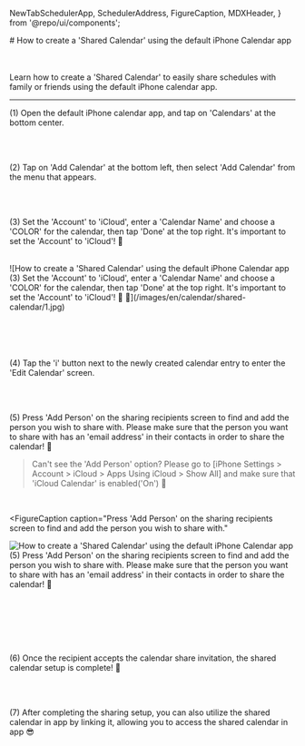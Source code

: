   NewTabSchedulerApp,
  SchedulerAddress,
  FigureCaption,
  MDXHeader,
} from '@repo/ui/components';

<MDXHeader locale='en'>
  # How to create a 'Shared Calendar' using the default iPhone Calendar app
</MDXHeader>

<br />
<br />
<br />

Learn how to create a 'Shared Calendar' to easily share schedules with family or friends using the default iPhone calendar app.

---

(1) Open the default iPhone calendar app, and tap on 'Calendars' at the bottom center.

<br />
<br />

(2) Tap on 'Add Calendar' at the bottom left, then select 'Add Calendar' from
the menu that appears.

<br />
<br />

(3) Set the 'Account' to 'iCloud', enter a 'Calendar Name' and choose a 'COLOR' for the calendar, then tap 'Done' at the top right. It's important to set the 'Account' to 'iCloud'! 📌

<br />

<FigureCaption caption="It's important to set the 'Account' to 'iCloud'! 📌">
  ![How to create a 'Shared Calendar' using the default iPhone Calendar app (3)
  Set the 'Account' to 'iCloud', enter a 'Calendar Name' and choose a 'COLOR'
  for the calendar, then tap 'Done' at the top right. It's important to set the
  'Account' to 'iCloud'! 📌 📌](/images/en/calendar/shared-calendar/1.jpg)
</FigureCaption>

<br />
<br />
<br />
<br />
<br />

(4) Tap the 'i' button next to the newly created calendar entry to enter the 'Edit Calendar' screen.

<br />
<br />

(5) Press 'Add Person' on the sharing recipients screen to find and add the
person you wish to share with. Please make sure that the person you want to
share with has an 'email address' in their contacts in order to share the
calendar! 📌

> Can't see the 'Add Person' option? Please go to [iPhone Settings > Account > iCloud > Apps Using iCloud > Show All] and make sure that 'iCloud Calendar' is enabled('On') 🙏

<br />

<FigureCaption
  caption="Press 'Add Person' on the sharing recipients screen to find and add the
person you wish to share with."
>
  ![How to create a 'Shared Calendar' using the default iPhone Calendar app (5)
  Press 'Add Person' on the sharing recipients screen to find and add the person
  you wish to share with. Please make sure that the person you want to share
  with has an 'email address' in their contacts in order to share the calendar!
  📌](/images/en/calendar/shared-calendar/2.jpg)
</FigureCaption>

<br />
<br />
<br />
<br />
<br />

(6) Once the recipient accepts the calendar share invitation, the shared
calendar setup is complete! 🙌

<br />
<br />

(7) After completing the sharing setup, you can also utilize the shared calendar
in <NewTabSchedulerApp locale='en' /> app by linking it, allowing you to
access the shared calendar in <NewTabSchedulerApp locale='en' /> app 😎
